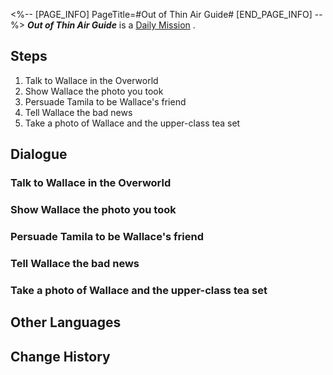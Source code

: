 <%-- [PAGE_INFO]
PageTitle=#Out of Thin Air Guide#
[END_PAGE_INFO] --%>
{{Stub|Dialogue.}}
{{Mission Infobox
|id            = 3010205
|title         = 
|image         = <!--Mission Out of Thin Air Guide.png-->
|type          = Daily
|event_name    = 
|chapter       = 
|requirements  = 
|summary       = <!--official mission summary from Fate's Atlas-->
|characters    = Tamila; Trailblazer; Wallace
|startLocation = [[<!--starting world-->]] - [[<!--starting area-->]]
|world         = <!--starting world-->
|area          = <!--starting area-->
|prev          = 
|next          = 
|rewards       = Credit*5,000
}}
'''''Out of Thin Air Guide''''' is a [[Daily Mission]]<!--in [world]-->.

==Steps==
# Talk to Wallace in the Overworld
# Show Wallace the photo you took
# Persuade Tamila to be Wallace's friend
# Tell Wallace the bad news
# Take a photo of Wallace and the upper-class tea set

<!--
==Gameplay Notes==

--><!--
==Trial Character==

-->
==Dialogue==
{{Stub Dialogue}}
===Talk to Wallace in the Overworld===
{{Mission Description|type=daily|location=<!--to be added-->|Wallace in the Administrative District seems to be worried about something...<br />As one helpful Trailblazer, you plan to ask how he has been lately.}}
{{Dialogue Start}}
:{{tx}}
{{Dialogue End}}

===Show Wallace the photo you took===
{{Mission Description|type=daily|location=<!--to be added-->|update|Wallace is worried because he does not have many good friends.<br />You helped Wallace take a photo &mdash; It looks good. Show it to him.}}
{{Dialogue Start}}
:{{tx}}
{{Dialogue End}}

===Persuade Tamila to be Wallace's friend===
{{Mission Description|type=daily|location=<!--to be added-->|update|Wallace is worried because he does not have many good friends.<br />He wants to be friends with the famous actor, Tamila, and would like you to talk to her &mdash; You decide to help him the whole way through.}}
{{Dialogue Start}}
:{{tx}}
{{Dialogue End}}

===Tell Wallace the bad news===
{{Mission Description|type=daily|location=<!--to be added-->|update|Tamila does not want to be Wallace's friend due to reasons.<br />What a terrible news... Go back to Wallace to explain the situation.}}
{{Dialogue Start}}
:{{tx}}
{{Dialogue End}}

===Take a photo of Wallace and the upper-class tea set===
{{Mission Description|type=daily|location=<!--to be added-->|update|Wallace is worried because he does not have many good friends.<br />He has a plan to make more friends, and the first step is to have a photo taken.}}
{{Dialogue Start}}
:{{tx}}
{{Dialogue End}}

==Other Languages==
{{Other Languages
|en   = Out of Thin Air Guide
|zhs  = 无中生友指南
|zht  = 無中生友指南
|ja   = 責任転嫁指南
|ko   = 뜬금없는 조언
|es   = Guía para hacer amigos de la nada
|fr   = L'argent n'achète pas tout
|ru   = Руководство по перекладыванию ответственности
|th   = คู่มือการผูกมิตร
|vi   = Hướng Dẫn Từ Không Thành Có
|de   = Freunde aus heiterem Himmel
|id   = Panduan Kambing Hitam
|pt   = Guia Que Surgiu do Nada
}}

==Change History==
{{Change History|1.0}}
